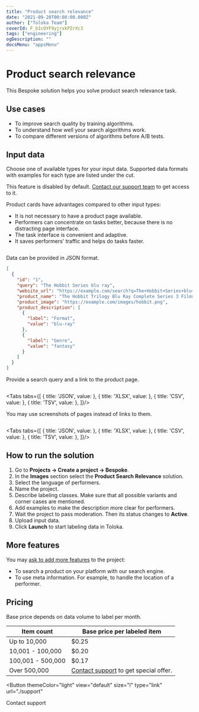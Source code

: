 ```yaml
---
title: "Product search relevance"
date: "2021-09-20T00:00:00.000Z"
author: ["Toloka Team"]
coverId: F_bIcOYF9yjrxkPZrXc3
tags: ["engineering"]
ogDescription: ""
docsMenu: "appsMenu"
---
```




# Product search relevance

This Bespoke solution helps you solve product search relevance task.

## Use cases

- To improve search quality by training algorithms.
- To understand how well your search algorithms work.
- To compare different versions of algorithms before A/B tests.

## Input data

Choose one of available types for your input data. Supported data formats with examples for each type are listed under the cut.

<Cut title="Product cards">

<Note mode="note" title="Note">

This feature is disabled by default. [Contact our support team](./support) to get access to it.

</Note>

Product cards have advantages compared to other input types:

- It is not necessary to have a product page available.
- Performers can concentrate on tasks better, because there is no distracting page interface.
- The task interface is convenient and adaptive.
- It saves performers' traffic and helps do tasks faster.

<Image withBackground imageId="WCNSLIRAlGl_6b5i0Nkj" />

Data can be provided in JSON format.

```json
[
  {
    "id": "1",
    "query": "The Hobbit Series blu ray",
    "website_url": "https://example.com/search?q=The+Hobbit+Series+blu+ray",
    "product_name": "The Hobbit Trilogy Blu Ray Complete Series 3 Films Full Box Set",
    "product_image": "https://example.com/images/hobbit.png",
    "product_description": [
      {
        "label": "Format",
        "value": "blu-ray"
      },
      {
        "label": "Genre",
        "value": "fantasy"
      }
    ]
  }
]
```

</Cut>

<Cut title="Links">

Provide a search query and a link to the product page.

<Image withBackground imageId="cE5ek_psXGIaM5_mpSGx" />

<Tabs tabs={[
  { title: 'JSON', value: <JsonTab/> },
  { title: 'XLSX', value: <XlsxTab/> },
  { title: 'CSV', value: <CsvTab/> },
  { title: 'TSV', value: <TsvTab/> },
]}/>

</Cut>

<Cut title="Screenshots">

You may use screenshots of pages instead of links to them.

<Image withBackground imageId="cE5ek_psXGIaM5_mpSGx" />

<Tabs tabs={[
  { title: 'JSON', value: <JsonTab2/> },
  { title: 'XLSX', value: <XlsxTab2/> },
  { title: 'CSV', value: <CsvTab2/> },
  { title: 'TSV', value: <TsvTab2/> },
]}/>

</Cut>

## How to run the solution

1. Go to **Projects → Create a project → Bespoke**.
1. In the **Images** section select the **Product Search Relevance** solution.
1. Select the language of performers.
1. Name the project.
1. Describe labeling classes. Make sure that all possible variants and corner cases are mentioned.
1. Add examples to make the description more clear for performers.
1. Wait the project to pass moderation. Then its status changes to **Active**.
1. Upload input data.
1. Click **Launch** to start labeling data in Toloka.

## More features

You may [ask to add more features](./support) to the project:

- To search a product on your platform with our search engine.
- To use meta information. For example, to handle the location of a performer.

## Pricing

Base price depends on data volume to label per month.

Item count | Base price per labeled item
---------- | ---------------------------
Up to 10,000 | $0.25
10,001 - 100,000 | $0.20
100,001 - 500,000 | $0.17
Over 500,000 | [Contact support](./support) to get special offer.

<Button
  themeColor="light"
  view="default"
  size="l"
  type="link"
  url="./support"
>
  Contact support
</Button>

